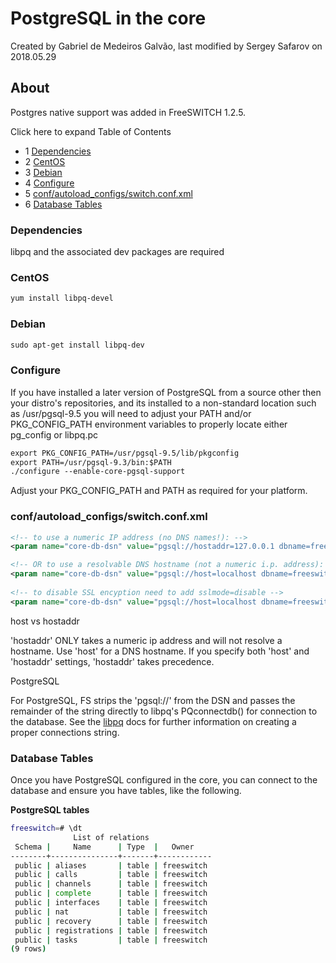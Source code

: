 
# PostgreSQL in the core 

 Created by  Gabriel de Medeiros Galvão, last modified by  Sergey Safarov on 2018.05.29

## About

Postgres native support was added in FreeSWITCH 1.2.5.

Click here to expand Table of Contents

* 1 [Dependencies](#dependencies)
* 2 [CentOS](#centos)
* 3 [Debian](#debian)
* 4 [Configure](#configure)
* 5 [conf/autoload\_configs/switch.conf.xml](#confautoload_configsswitchconfxml)
* 6 [Database Tables](#database-tables)

### Dependencies

libpq and the associated dev packages are required

### CentOS

```xml
yum install libpq-devel
```

### Debian

```xml
sudo apt-get install libpq-dev
```

### Configure

If you have installed a later version of PostgreSQL from a source other then your distro's repositories, and its installed to a non-standard location such as /usr/pgsql-9.5 you will need to adjust your PATH and/or PKG\_CONFIG\_PATH environment variables to properly locate either pg\_config or libpq.pc

```xml
export PKG_CONFIG_PATH=/usr/pgsql-9.5/lib/pkgconfig
export PATH=/usr/pgsql-9.3/bin:$PATH
./configure --enable-core-pgsql-support
```

Adjust your PKG\_CONFIG\_PATH and PATH as required for your platform.

### conf/autoload_configs/switch.conf.xml

```xml
<!-- to use a numeric IP address (no DNS names!): -->
<param name="core-db-dsn" value="pgsql://hostaddr=127.0.0.1 dbname=freeswitch user=freeswitch password='' options='-c client_min_messages=NOTICE' application_name='freeswitch'" />

<!-- OR to use a resolvable DNS hostname (not a numeric i.p. address): -->
<param name="core-db-dsn" value="pgsql://host=localhost dbname=freeswitch user=freeswitch password='' options='-c client_min_messages=NOTICE' application_name='freeswitch'" />
 
<!-- to disable SSL encyption need to add sslmode=disable -->
<param name="core-db-dsn" value="pgsql://host=localhost dbname=freeswitch user=freeswitch password='' options='-c client_min_messages=NOTICE' application_name='freeswitch' sslmode=disable" />
```

host vs hostaddr

'hostaddr' ONLY takes a numeric ip address and will not resolve a hostname. Use 'host' for a DNS hostname. If you specify both 'host' and 'hostaddr' settings, 'hostaddr' takes precedence.

PostgreSQL

For PostgreSQL, FS strips the 'pgsql://' from the DSN and passes the remainder of the string directly to libpq's PQconnectdb() for connection to the database. See the [libpq](http://www.postgresql.org/docs/8.1/static/libpq.html#LIBPQ-CONNECT) docs for further information on creating a proper connections string.

### Database Tables

Once you have PostgreSQL configured in the core, you can connect to the database and ensure you have tables, like the following.

**PostgreSQL tables**

```bash
freeswitch=# \dt
              List of relations
 Schema |     Name      | Type  |   Owner    
--------+---------------+-------+------------
 public | aliases       | table | freeswitch
 public | calls         | table | freeswitch
 public | channels      | table | freeswitch
 public | complete      | table | freeswitch
 public | interfaces    | table | freeswitch
 public | nat           | table | freeswitch
 public | recovery      | table | freeswitch
 public | registrations | table | freeswitch
 public | tasks         | table | freeswitch
(9 rows)
```
  
  

